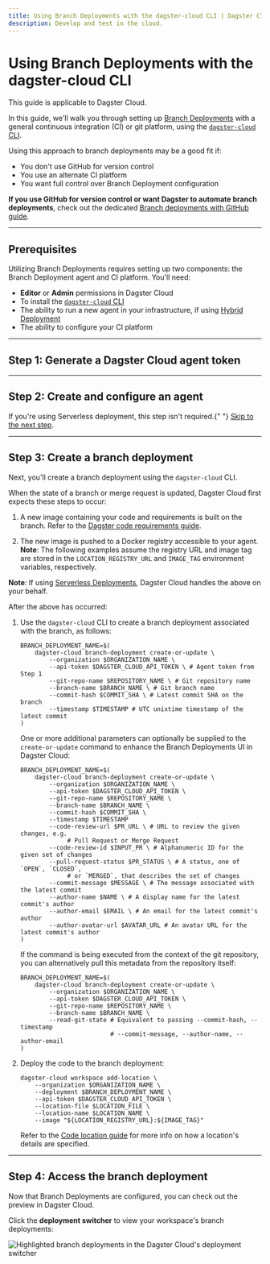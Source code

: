 ```yaml
---
title: Using Branch Deployments with the dagster-cloud CLI | Dagster Cloud
description: Develop and test in the cloud.
---
```


# Using Branch Deployments with the dagster-cloud CLI

<Note>This guide is applicable to Dagster Cloud.</Note>

In this guide, we'll walk you through setting up [Branch Deployments](/dagster-cloud/developing-testing/branch-deployments) with a general continuous integration (CI) or git platform, using the [`dagster-cloud` CLI](/dagster-cloud/developing-testing/dagster-cloud-cli).

Using this approach to branch deployments may be a good fit if:

- You don't use GitHub for version control
- You use an alternate CI platform
- You want full control over Branch Deployment configuration

**If you use GitHub for version control or want Dagster to automate branch deployments**, check out the dedicated [Branch deployments with GitHub guide](/dagster-cloud/developing-testing/branch-deployments/using-branch-deployments-with-github).

---

## Prerequisites

Utilizing Branch Deployments requires setting up two components: the Branch Deployment agent and CI platform. You'll need:

- **Editor** or **Admin** permissions in Dagster Cloud
- To install the [`dagster-cloud` CLI](/dagster-cloud/developing-testing/dagster-cloud-cli)
- The ability to run a new agent in your infrastructure, if using [Hybrid Deployment](/dagster-cloud/deployment/hybrid)
- The ability to configure your CI platform

---

## Step 1: Generate a Dagster Cloud agent token

<GenerateAgentToken />

---

## Step 2: Create and configure an agent

<Note>
  If you're using Serverless deployment, this step isn't required.{" "}
  <a href="#step-3-create-a-branch-deployment">Skip to the next step</a>.
</Note>

<BDCreateConfigureAgent />

---

## Step 3: Create a branch deployment

Next, you'll create a branch deployment using the `dagster-cloud` CLI.

When the state of a branch or merge request is updated, Dagster Cloud first expects these steps to occur:

1. A new image containing your code and requirements is built on the branch. Refer to the [Dagster code requirements guide](/dagster-cloud/developing-testing/code-locations).

2. The new image is pushed to a Docker registry accessible to your agent. **Note**: The following examples assume the registry URL and image tag are stored in the `LOCATION_REGISTRY_URL` and `IMAGE_TAG` environment variables, respectively.

**Note**: If using [Serverless Deployments](/dagster-cloud/deployment/serverless), Dagster Cloud handles the above on your behalf.

After the above has occurred:

1. Use the `dagster-cloud` CLI to create a branch deployment associated with the branch, as follows:

   ```shell
   BRANCH_DEPLOYMENT_NAME=$(
       dagster-cloud branch-deployment create-or-update \
           --organization $ORGANIZATION_NAME \
           --api-token $DAGSTER_CLOUD_API_TOKEN \ # Agent token from Step 1
           --git-repo-name $REPOSITORY_NAME \ # Git repository name
           --branch-name $BRANCH_NAME \ # Git branch name
           --commit-hash $COMMIT_SHA \ # Latest commit SHA on the branch
           --timestamp $TIMESTAMP # UTC unixtime timestamp of the latest commit
   )
   ```

   One or more additional parameters can optionally be supplied to the `create-or-update` command to enhance the Branch Deployments UI in Dagster Cloud:

   ```shell
   BRANCH_DEPLOYMENT_NAME=$(
       dagster-cloud branch-deployment create-or-update \
           --organization $ORGANIZATION_NAME \
           --api-token $DAGSTER_CLOUD_API_TOKEN \
           --git-repo-name $REPOSITORY_NAME \
           --branch-name $BRANCH_NAME \
           --commit-hash $COMMIT_SHA \
           --timestamp $TIMESTAMP
           --code-review-url $PR_URL \ # URL to review the given changes, e.g.
                # Pull Request or Merge Request
           --code-review-id $INPUT_PR \ # Alphanumeric ID for the given set of changes
           --pull-request-status $PR_STATUS \ # A status, one of `OPEN`, `CLOSED`,
                # or `MERGED`, that describes the set of changes
           --commit-message $MESSAGE \ # The message associated with the latest commit
           --author-name $NAME \ # A display name for the latest commit's author
           --author-email $EMAIL \ # An email for the latest commit's author
           --author-avatar-url $AVATAR_URL # An avatar URL for the latest commit's author
   )
   ```

   If the command is being executed from the context of the git repository, you can alternatively pull this metadata from the repository itself:

   ```shell
   BRANCH_DEPLOYMENT_NAME=$(
       dagster-cloud branch-deployment create-or-update \
           --organization $ORGANIZATION_NAME \
           --api-token $DAGSTER_CLOUD_API_TOKEN \
           --git-repo-name $REPOSITORY_NAME \
           --branch-name $BRANCH_NAME \
           --read-git-state # Equivalent to passing --commit-hash, --timestamp
                            # --commit-message, --author-name, --author-email
   )
   ```

2. Deploy the code to the branch deployment:

   ```shell
   dagster-cloud workspace add-location \
       --organization $ORGANIZATION_NAME \
       --deployment $BRANCH_DEPLOYMENT_NAME \
       --api-token $DAGSTER_CLOUD_API_TOKEN \
       --location-file $LOCATION_FILE \
       --location-name $LOCATION_NAME \
       --image "${LOCATION_REGISTRY_URL}:${IMAGE_TAG}"
   ```

   Refer to the [Code location guide](/dagster-cloud/developing-testing/code-locations) for more info on how a location's details are specified.

---

## Step 4: Access the branch deployment

Now that Branch Deployments are configured, you can check out the preview in Dagster Cloud.

Click the **deployment switcher** to view your workspace's branch deployments:

<Image
alt="Highlighted branch deployments in the Dagster Cloud's deployment switcher"
src="/images/dagster-cloud/developing-testing/branch-deployments/dagit-deployment-switcher.png"
width={563}
height={311}
/>
